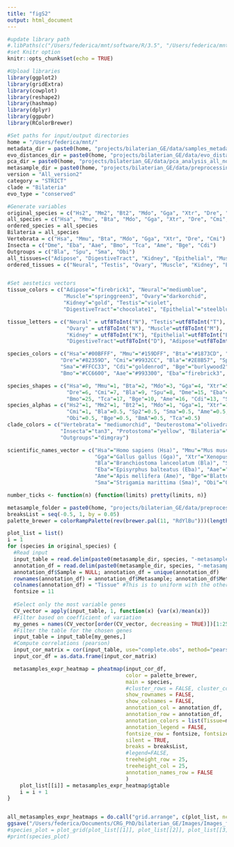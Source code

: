 ```yaml
---
title: "figS2"
output: html_document
---
```


```r
#update library path
#.libPaths(c("/Users/federica/mnt/software/R/3.5", "/Users/federica/mnt/software/R", .libPaths()))
#set Knitr option
knitr::opts_chunk$set(echo = TRUE)

#Upload libraries
library(ggplot2)
library(gridExtra)
library(cowplot)
library(reshape2)
library(hashmap)
library(dplyr)
library(ggpubr)
library(RColorBrewer)

#Set paths for input/output directories
home = "/Users/federica/mnt/"
metadata_dir = paste0(home, "projects/bilaterian_GE/data/samples_metadata/")
evo_distances_dir = paste0(home, "projects/bilaterian_GE/data/evo_distances/")
pca_dir = paste0(home, "projects/bilaterian_GE/data/pca_analysis_all_norms/")
metasample_dir = paste0(home, "projects/bilaterian_GE/data/preprocessing_all/norm_counts_quant/metasamples_quantification/")
version = "All_version2"
category = "STRICT"
clade = "Bilateria"
evo_type = "conserved"

#Generate variables
original_species = c("Hs2", "Mm2", "Bt2", "Mdo", "Gga", "Xtr", "Dre", "Cmi", "Bla", "Sp2", "Dme", "Eba", "Aae", "BmA", "Tca", "Ame", "Bge", "Cdi", "Sma", "Obi")
all_species = c("Hsa", "Mmu", "Bta", "Mdo", "Gga", "Xtr", "Dre", "Cmi", "Bla", "Spu", "Dme", "Eba", "Aae", "Bmo", "Tca", "Ame", "Bge", "Cdi", "Sma", "Obi")
ordered_species = all_species
Bilateria = all_species
Vertebrata = c("Hsa", "Mmu", "Bta", "Mdo", "Gga", "Xtr", "Dre", "Cmi")
Insecta = c("Dme", "Eba", "Aae", "Bmo", "Tca", "Ame", "Bge", "Cdi")
Outgroups = c("Bla", "Spu", "Sma", "Obi")
all_tissues=c("Adipose", "DigestiveTract", "Kidney", "Epithelial", "Muscle", "Neural", "Ovary", "Testis")
ordered_tissues = c("Neural", "Testis", "Ovary", "Muscle", "Kidney", "Epithelial", "DigestiveTract", "Adipose")


#Set aestetics vectors
tissue_colors = c("Adipose"="firebrick1", "Neural"="mediumblue", 
                  "Muscle"="springgreen3", "Ovary"="darkorchid", 
                  "Kidney"="gold", "Testis"="violet", 
                  "DigestiveTract"="chocolate1", "Epithelial"="steelblue1")

tissue_letters = c("Neural" = utf8ToInt("N"), "Testis"=utf8ToInt("T"),
                   "Ovary" = utf8ToInt("N"), "Muscle"=utf8ToInt("M"), 
                   "Kidney" = utf8ToInt("K"), "Epithelial"=utf8ToInt("E"),
                   "DigestiveTract"=utf8ToInt("D"), "Adipose"=utf8ToInt("A"))

species_colors = c("Hsa"="#00BFFF", "Mmu"="#159DFF", "Bta"="#1873CD", "Mdo"="#174B8B", "Gga"="#3F3F8B", "Xtr"="#64398B",
                 "Dre"="#82359D", "Cmi"="#9932CC", "Bla"="#2E8B57", "Spu"="#96B12B", rev(c("Obi"="#FFFF00",
                 "Sma"="#FFCC33", "Cdi"="goldenrod", "Bge"="burlywood2", "Ame"="#FF9966", "Tca"="#FF6600",
                 "Bmo"="#CC6600", "Aae"="#993300", "Eba"="firebrick3", "Dme"="red")))

species_shapes = c("Hsa"=0, "Mmu"=1, "Bta"=2, "Mdo"=3, "Gga"=4, "Xtr"=5, 
                   "Dre"=6, "Cmi"=7, "Bla"=9, "Spu"=8, "Dme"=15, "Eba"=18, "Aae"= 23, 
                   "Bmo"=25, "Tca"=17, "Bge"=10, "Ame"=16, "Cdi"=13, "Sma"=14, "Obi"=11)
species_alphas = c("Hs2"=1, "Mm2"=1, "Bt2"=1, "Mdo"=1, "Gga"=1, "Xtr"=1, "Dre"=1, 
                   "Cmi"=1, "Bla"=0.5, "Sp2"=0.5, "Sma"=0.5, "Ame"=0.5, "Dme"=0.5, "Cdi"=0.5, 
                   "Obi"=0.5, "Bge"=0.5, "BmA"=0.5, "Tca"=0.5)
clade_colors = c("Vertebrata"= "mediumorchid", "Deuterostoma"="olivedrab3", 
                 "Insecta"="tan3", "Protostoma"="yellow", "Bilateria"="firebrick1", 
                 "Outgroups"="dimgray")

scientific_names_vector = c("Hsa"="Homo sapiens (Hsa)", "Mmu"="Mus musculus (Mmu)", "Bta"="Bos taurus (Bta)", "Mdo"="Monodelphis domestica (Mdo)", 
                            "Gga"="Gallus gallus (Gga)", "Xtr"="Xenopus tropicalis (Xtr)", "Dre"="Danio rerio (Dre)", "Cmi"="Callorhinchus milii (Cmi)", 
                            "Bla"="Branchiostoma lanceolatum (Bla)", "Spu"="Strongylocentrotus purpuratus (Spu)", "Dme"="Drosophila melanogaster (Dme)",
                            "Eba"="Episyrphus balteatus (Eba)", "Aae"="Aaedes aegypti (Aae)", "Bmo"="Bombyx mori (Bmo)", "Tca"="Tribolium castaneum (Tca)",
                            "Ame"="Apis mellifera (Ame)", "Bge"="Blattella germanica (Bge)", "Cdi"="Cloeon dipterum (Cdi)",
                            "Sma"="Strigamia marittima (Sma)", "Obi"="Octopus bimaculoides (Obi)")
```

```r
number_ticks <- function(n) {function(limits) pretty(limits, n)}
```

<!--Getting all heatmaps in the same page -->
```r
metasample_folder = paste0(home, "projects/bilaterian_GE/data/preprocessing_all/metasamples/")
breaksList = seq(-0.5, 1, by = 0.05)
palette_brewer = colorRampPalette(rev(brewer.pal(11, "RdYlBu")))(length(breaksList))

plot_list = list()
i = 1
for (species in original_species) {
  #Read input
  input_table = read.delim(paste0(metasample_dir, species, "-metasamples_median_expr-NOSVA-log2-TPMs.tab"), header=TRUE, row=1)
  annotation_df = read.delim(paste0(metasample_dir, species, "-metasamples_metadata-NOSVA-log2-TPMs.txt"), header=TRUE) #Get table with metadata
  annotation_df$Sample = NULL; annotation_df = unique(annotation_df)
  rownames(annotation_df) = annotation_df$Metasample; annotation_df$Metasample = NULL
  colnames(annotation_df) = "Tissue" #This is to uniform with the other metadata table
  fontsize = 11
    
  #Select only the most variable genes
  CV_vector = apply(input_table, 1, function(x) {var(x)/mean(x)})
  #Filter based on coefficient of variation
  my_genes = names(CV_vector[order(CV_vector, decreasing = TRUE)])[1:2500]
  #Filter the table for the chosen genes
  input_table = input_table[my_genes,]
  #Compute correlations (pearson)
  input_cor_matrix = cor(input_table, use="complete.obs", method="pearson")
  input_cor_df = as.data.frame(input_cor_matrix)

  metasamples_expr_heatmap = pheatmap(input_cor_df, 
                                      color = palette_brewer, 
                                      main = species,
                                      #cluster_rows = FALSE, cluster_cols = FALSE,
                                      show_rownames = FALSE, 
                                      show_colnames = FALSE,
                                      annotation_col = annotation_df, 
                                      annotation_row = annotation_df, 
                                      annotation_colors = list(Tissue=my_color_vector),
                                      annotation_legend = FALSE, 
                                      fontsize_row = fontsize, fontsize_col = fontsize, border_color = NA,
                                      silent = TRUE,
                                      breaks = breaksList,
                                      #legend=FALSE,
                                      treeheight_row = 25,
                                      treeheight_col = 25,
                                      annotation_names_row = FALSE
                                      )
    plot_list[[i]] = metasamples_expr_heatmap$gtable
    i = i + 1
}


all_metasamples_expr_heatmaps = do.call("grid.arrange", c(plot_list, ncol=4))
ggsave("/Users/federica/Documents/CRG_PhD/bilaterian_GE/Images/Images_from_R/SupFig2-with_legend.pdf", all_metasamples_expr_heatmaps, device="pdf", height=20, width=16)
#species_plot = plot_grid(plot_list[[1]], plot_list[[2]], plot_list[[3]], labels=c("A", "B", "C"), ncol=3)
#print(species_plot)
```

